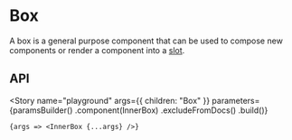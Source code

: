 
<Meta
    title="Components/Box"
    id="box"
/>

# Box

A box is a general purpose component that can be used to compose new components or render a component into a [slot](?path=/docs/getting-started-slots--page).

<ComponentInfo
    package="@orbit-ui/react-components"
    usage="import { Box } from @orbit-ui/react-components"
    githubPath="/packages/react-components/src/box/src"
/>

## API

<ArgsTable of={InnerBox} />

<Story
    name="playground"
    args={{
        children: "Box"
    }}
    parameters={paramsBuilder()
        .component(InnerBox)
        .excludeFromDocs()
        .build()}
>
    {args => <InnerBox {...args} />}
</Story>
